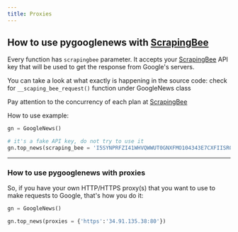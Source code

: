 ```yaml
---
title: Proxies
---
```


## How to use pygooglenews with [ScrapingBee](https://www.scrapingbee.com/?fpr=artem26)

Every function has `scrapingbee` parameter. It accepts your [ScrapingBee](https://www.scrapingbee.com/?fpr=artem26) API key that will be used to get the response from Google's servers.

You can take a look at what exactly is happening in the source code: check for `__scaping_bee_request()` function under GoogleNews class

Pay attention to the concurrency of each plan at [ScrapingBee](https://www.scrapingbee.com/?fpr=artem26)

How to use example:

```python
gn = GoogleNews()

# it's a fake API key, do not try to use it
gn.top_news(scraping_bee = 'I5SYNPRFZI41WHVQWWUT0GNXFMO104343E7CXFIISR01E2V8ETSMXMJFK1XNKM7FDEEPUPRM0FYAHFF5')
```


* * *

### How to use pygooglenews with proxies

So, if you have your own HTTP/HTTPS proxy(s) that you want to use to make requests to Google, that's how you do it:

```python
gn = GoogleNews()

gn.top_news(proxies = {'https':'34.91.135.38:80'})
```

